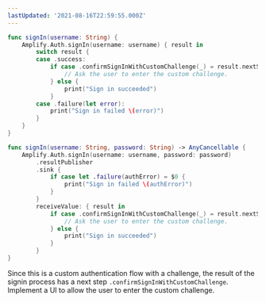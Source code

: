 ```yaml
---
lastUpdated: '2021-08-16T22:59:55.000Z'
---
```

<BlockSwitcher>

<Block name="Listener (iOS 11+)">

```swift
func signIn(username: String) {
    Amplify.Auth.signIn(username: username) { result in
        switch result {
        case .success:
            if case .confirmSignInWithCustomChallenge(_) = result.nextStep {
                // Ask the user to enter the custom challenge.
            } else {
                print("Sign in succeeded")   
            }
        case .failure(let error):
            print("Sign in failed \(error)")
        }
    }
}
```

</Block>

<Block name="Combine (iOS 13+)">

```swift
func signIn(username: String, password: String) -> AnyCancellable {
    Amplify.Auth.signIn(username: username, password: password)
        .resultPublisher
        .sink {
            if case let .failure(authError) = $0 {
                print("Sign in failed \(authError)")
            }
        }
        receiveValue: { result in
            if case .confirmSignInWithCustomChallenge(_) = result.nextStep {
                // Ask the user to enter the custom challenge.
            } else {
                print("Sign in succeeded")
            }
        }
}
```

</Block>

</BlockSwitcher>

Since this is a custom authentication flow with a challenge, the result of the signin process has a next step `.confirmSignInWithCustomChallenge`. Implement a UI to allow the user to enter the custom challenge.
